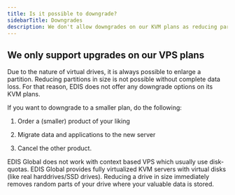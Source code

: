 ```yaml
---
title: Is it possible to downgrade?
sidebarTitle: Downgrades
description: We don't allow downgrades on our KVM plans as reducing partitions in size is not possible without data loss.
---
```


## We only support upgrades on our VPS plans

Due to the nature of virtual drives, it is always possible to enlarge a partition. Reducing partitions in size is not possible without complete data loss. For that reason, EDIS does not offer any downgrade options on its KVM plans.&#x20;

If you want to downgrade to a smaller plan, do the following:

1. Order a (smaller) product of your liking

2. Migrate data and applications to the new server

3. Cancel the other product.

<Note>
  EDIS Global does not work with context based VPS which usually use
  disk-quotas. EDIS Global provides fully virtualized KVM servers with virtual
  disks (like real harddrives/SSD drives). Reducing a drive in size immediately
  removes random parts of your drive where your valuable data is stored.
</Note>
